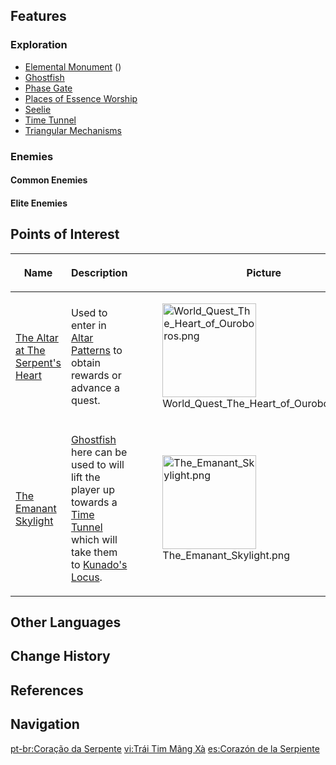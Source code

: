 {{Location Infobox
|image        = The Serpent's Heart.png
|type         = Subarea
|region       = Inazuma
|area         = Enkanomiya
|map          = Enkanomiya
}}
{{Location Intro|description=<p></p>}}

==Features==
===Exploration===
*[[Elemental Monument]] ({{Hydro}})
*[[Ghostfish]]
*[[Phase Gate]]
*[[Places of Essence Worship]]
*[[Seelie]]
*[[Time Tunnel]]
*[[Triangular Mechanisms]]

===Enemies===
====Common Enemies====
{{Column|2|
*{{Enemy|Hilichurl}}
*{{Enemy|Hilichurl Fighter}}
*{{Enemy|Electro Samachurl}}
*{{Enemy|Geo Samachurl}}
*{{Enemy|Hydro Samachurl}}
*{{Enemy|Cryo Slime}}
*{{Enemy|Geo Slime}}
*{{Enemy|Hydro Slime}}
*{{Enemy|Pyro Whopperflower}}
}}

====Elite Enemies====
{{Column|2|
*{{Enemy|Abyss Herald: Wicked Torrents}}
*{{Enemy|Abyss Lector: Violet Lightning}}
*{{Enemy|Cryo Abyss Mage}}
*{{Enemy|Hydro Abyss Mage}}
*{{Enemy|Pyro Abyss Mage}}
*{{Enemy|Primordial Bathysmal Vishap}}
*{{Enemy|Primordial Bathysmal Vishap Hatchling}}
*{{Enemy|Thunderhelm Lawachurl}}
*{{Enemy|Blazing Axe Mitachurl}}
*{{Enemy|Ruin Cruiser}}
*{{Enemy|Ruin Defender}}
*{{Enemy|Ruin Destroyer}}
*{{Enemy|Ruin Hunter}}
*{{Enemy|Ruin Guard}}
}}

==Points of Interest==
{| class="article-table" style="width: 100%;"
! style="width: 25%;" |Name
! style="width: 55%;" |Description
! style="width: 20%;" |Picture
|- id="The Altar at The Serpent's Heart"
|[[The Altar at The Serpent's Heart]]
|Used to enter in [[Altar Patterns]] to obtain rewards or advance a quest.
|[[File:World Quest The Heart of Ouroboros.png|150px]]
|- id="The Emanant Skylight"
|[[The Emanant Skylight]]
|[[Ghostfish]] here can be used to will lift the player up towards a [[Time Tunnel]] which will take them to [[Kunado's Locus]].
|[[File:The Emanant Skylight.png|150px]]
|}

==Other Languages==
{{Other Languages
|en      = The Serpent's Heart
|zhs     = 蛇心之地
|zhs_rm  = Shéxīn zhī Dì
|zht     = 蛇心之地
|zht_rm  = Shéxīn zhī Dì
|zh_tl   = Locus of the Serpent's Heart
|ja      = {{Rubi|蛇|じゃ|心|しん}}の{{Rubi|地|ち}}
|ja_rm   = Jashin no Chi<ref>[[Map]], Label: The Serpent's Heart (Japanese)</ref>
|ja_tl   = Land of The Serpent's Heart
|ko      = 뱀의 심장
|ko_rm   = Baem-ui Simjang
|ko_tl   = The Serpent's Heart
|es      = Corazón de la Serpiente
|es_tl   = The Serpent's Heart
|fr      = Cœur du serpent
|fr_tl   = Serpent's Heart
|ru      = Сердце змея
|ru_tl   = The Serpent's Heart
|th      = The Serpent's Heart
|vi      = Trái Tim Mãng Xà
|vi_tl   = Serpent's Heart
|de      = Schlangenherz
|de_tl   = Serpent's Heart
|id      = The Serpent's Heart
|pt      = Coração da Serpente
|pt_tl   = Serpent's Heart
}}

==Change History==
{{Change History|2.4}}

==References==
{{Reflist}}

==Navigation==
{{Area Navbox|Inazuma}}

[[pt-br:Coração da Serpente]]
[[vi:Trái Tim Mãng Xà]]
[[es:Corazón de la Serpiente]]